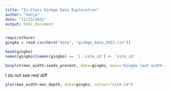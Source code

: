 ```yaml
---
title: "In-Class Ginkgo Data Exploration"
author: "Sonja"
date: "11/23/2021"
output: html_document
---
```


```r
require(here)
gingko = read.csv(here("data", "ginkgo_data_2021.csv"))
```


```r
head(gingko)
names(gingko)[names(gingko) == 'ï..site_id'] <- 'site_id'
```
```r

boxplot(max_width~seeds_present, data=gingko, main="Gingko leaf width ~ Presence of seeds", xlab="Seeds Present", ylab="Max width of leaf (mm)")

```
I do not see real diff

```r
plot(max_width~max_depth, data=gingko, colour="site.id")
```

